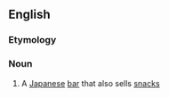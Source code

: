 ==English==

===Etymology===
{{Ja.}}

===Noun===
{{wikipedia}}
{{en-noun}}

# A [[Japanese]] [[bar]] that also sells [[snack]]s